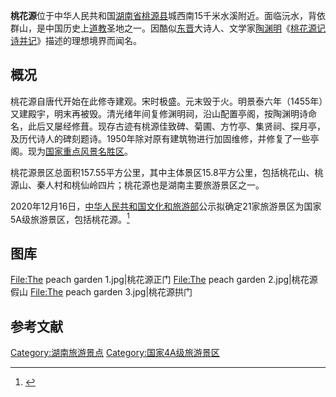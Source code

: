 '''桃花源'''位于中华人民共和国[[湖南省|湖南省]][[桃源县|桃源县]]城西南15千米水溪附近。面临沅水，背依群山，是中国历史上[[道教|道教]]圣地之一。因酷似[[东晋|东晋]]大诗人、文学家[[陶渊明|陶渊明]]《[[桃花源_(文学)|桃花源记诗并记]]》描述的理想境界而闻名。

== 概况 ==
桃花源自唐代开始在此修寺建观。宋时极盛。元末毁于火。明景泰六年（1455年）又建殿宇，明末再被毁。清光绪年间复修渊明祠，沿山配置亭阁，按陶渊明诗命名，此后又屡经修葺。现存古迹有桃源佳致碑、菊圃、方竹亭、集贤祠、探月亭，及历代诗人的碑刻题诗。1950年除对原有建筑物进行加固维修，并修复了一些亭阁。现为[[国家重点风景名胜区|国家重点风景名胜区]]。

桃花源景区总面积157.55平方公里，其中主体景区15.8平方公里，包括桃花山、桃源山、秦人村和桃仙岭四片；桃花源也是湖南主要旅游景区之一。

2020年12月16日，[[中华人民共和国文化和旅游部|中华人民共和国文化和旅游部]]公示拟确定21家旅游景区为国家5A级旅游景区，包括桃花源。<ref>{{cite news |title=国家5A级旅游景区正在公示！常德桃花源上榜，湖南唯一！ |url=https://new.qq.com/omn/20201216/20201216A0GNBG00.html |accessdate=2020-12-16 |date=2020-12-16}}</ref>

== 图库 ==
<gallery>
File:The peach garden 1.jpg|桃花源正门
File:The peach garden 2.jpg|桃花源假山
File:The peach garden 3.jpg|桃花源拱门
</gallery>

==参考文献==
{{reflist}}
{{Commons category|The peach garden|桃花源}}

{{DEFAULTSORT:Tao桃花源}}
[[Category:湖南旅游景点|Category:湖南旅游景点]]
[[Category:国家4A级旅游景区|Category:国家4A级旅游景区]]